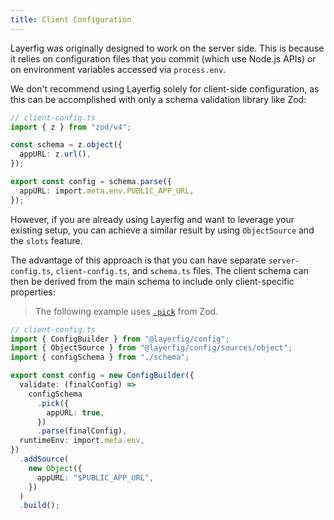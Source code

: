 ```yaml
---
title: Client Configuration
---
```


Layerfig was originally designed to work on the server side. This is because it relies on configuration files that you commit (which use Node.js APIs) or on environment variables accessed via `process.env`.

We don't recommend using Layerfig solely for client-side configuration, as this can be accomplished with only a schema validation library like Zod:

```ts
// client-config.ts
import { z } from "zod/v4";

const schema = z.object({
  appURL: z.url(),
});

export const config = schema.parse({
  appURL: import.meta.env.PUBLIC_APP_URL,
});
```

However, if you are already using Layerfig and want to leverage your existing setup, you can achieve a similar result by using `ObjectSource` and the `slots` feature.

The advantage of this approach is that you can have separate `server-config.ts`, `client-config.ts`, and `schema.ts` files. The client schema can then be derived from the main schema to include only client-specific properties:

> The following example uses [`.pick`](https://zod.dev/api?id=pick) from Zod.

```ts
// client-config.ts
import { ConfigBuilder } from "@layerfig/config";
import { ObjectSource } from "@layerfig/config/sources/object";
import { configSchema } from "./schema";

export const config = new ConfigBuilder({
  validate: (finalConfig) =>
    configSchema
      .pick({
        appURL: true,
      })
      .parse(finalConfig),
  runtimeEnv: import.meta.env,
})
  .addSource(
    new Object({
      appURL: "$PUBLIC_APP_URL",
    })
  )
  .build();
```
